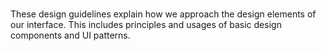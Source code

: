 


<br />

These design guidelines explain how we approach the design elements of our interface. This includes principles and usages of basic design components and UI patterns.